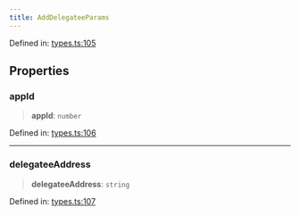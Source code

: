 ```yaml
---
title: AddDelegateeParams
---
```


Defined in: [types.ts:105](https://github.com/LIT-Protocol/Vincent/blob/73da7c01d4eb076a0ff8650f85c7adf29f486588/packages/libs/contracts-sdk/src/types.ts#L105)

## Properties

### appId

> **appId**: `number`

Defined in: [types.ts:106](https://github.com/LIT-Protocol/Vincent/blob/73da7c01d4eb076a0ff8650f85c7adf29f486588/packages/libs/contracts-sdk/src/types.ts#L106)

***

### delegateeAddress

> **delegateeAddress**: `string`

Defined in: [types.ts:107](https://github.com/LIT-Protocol/Vincent/blob/73da7c01d4eb076a0ff8650f85c7adf29f486588/packages/libs/contracts-sdk/src/types.ts#L107)

